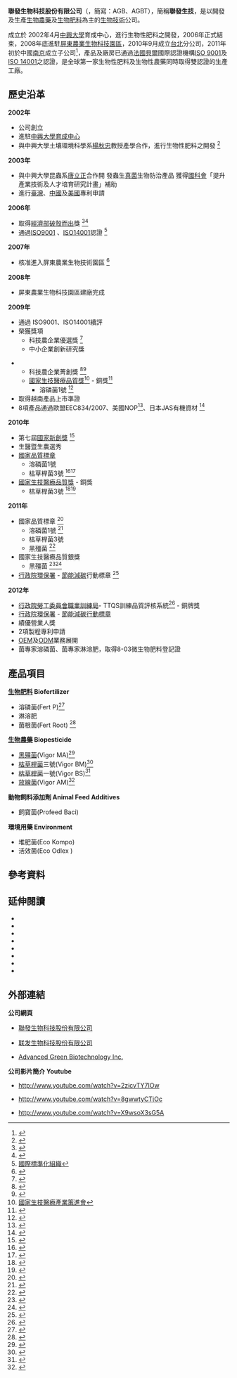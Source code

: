 {{citation style|time=2013-06-23T17:05:38+00:00}}
{{copyedit|time=2013-06-23T17:05:38+00:00}}
{{Infobox_Company
| company_name   = <font color=green >聯發生物科技股份有限公司 </font>
|company_name_en = Advanced Green Biotechnology Inc.
| company_logo   =
| company_type   =  [[非上市公司|非上市公司]]
| local_code_name = TW
| local_code = 13077754
| market_information = 
| company_slogan = 專業生產、穩定品質 <br/> 永續環境、顯著效果
| founder = 劉豐治
| chairman = 劉健誼
| foundation     = 2002年
| location       = {{ROC}}[[臺灣|臺灣]]<br/>[[屏東縣|屏東縣]][[長治鄉|長治鄉]]德和村農環路9號
| zip_code       = 908
| telephone_no   = +886-8-7627-111
| key_people     =
| num_employees  =
| industry       =  [[生物科技|生物科技]]
| products       =  微[[生物農藥|生物農藥]]、微[[生物肥料|生物肥料]]相關產品
| capital        =
| revenue        =
| subsid         =
| homepage       = [http://www.agbt.com.tw http://www.agbt.com.tw]
| footnotes      =
}}

'''聯發生物科技股份有限公司'''（{{lang-en|'''Advanced Green Biotechnology''' Inc.}}，簡寫：AGB、AGBT），簡稱'''聯發生技'''，是以開發及生產[[生物農藥|生物農藥]]及[[生物肥料|生物肥料]]為主的[[生物技術|生物技術]]公司。

成立於 2002年4月[[中興大學|中興大學]]育成中心，進行生物性肥料之開發，2006年正式結束，2008年底進駐[[屏東農業生物科技園區|屏東農業生物科技園區]]，2010年9月成立[[台北|台北]]分公司，2011年初於中國[[南京|南京]]成立子公司<ref>{{cite news |language = 中文 | author = 顏瑞田  | url = http://tw.news.yahoo.com/%E8%81%AF%E7%99%BC%E7%94%9F%E6%8A%80%E7%A0%B815%E5%84%84-%E5%8D%97%E4%BA%AC%E8%A8%AD%E5%BB%A0-20110221-112635-328.html | title = 聯發生技砸15億 南京設廠 | publisher = 中時電子報  | date = 2011年2月22日 上午3:26 }}</ref>，產品及廠房已通過[[法國貝爾|法國貝爾]]國際認證機構[[ISO_9001|ISO 9001]]及[[ISO_14001|ISO 14001]]之認證，是全球第一家生物性肥料及生物性農藥同時取得雙認證的生產工廠。

== 歷史沿革 ==
'''2002年'''
*公司創立
*進駐[[中興大學|中興大學]][[育成中心|育成中心]]
*與中興大學土壤環境科學系[[楊秋忠|楊秋忠]]教授產學合作，進行生物性肥料之開發 <ref>{{cite news |language = 中文 | author = 顏瑞田  | url = http://www.nchu.edu.tw/news-detail.php?id=3911 | title = 聯發生物科技董事長劉健誼 轉入農業生技 | publisher = 工商時報 A17/地方要聞  | date =  2010-07-27 }}</ref>

'''2003年'''
*與中興大學昆蟲系[[唐立正|唐立正]]合作開 發蟲生[[真菌|真菌]]生物防治產品 獲得[[國科會|國科會]]「提升產業技術及人才培育研究計畫」補助
*進行[[臺灣|臺灣]]、[[中國|中國]]及[[美國|美國]]專利申請

'''2006年'''
*取得[[中華民國經濟部|經濟部]][[破殼而出|破殼而出]]獎 <ref>{{Cite web |url= http://book.moeasmea.gov.tw/book/doc_detail.jsp?pub_SerialNo=2008A00898&click=2008A00898# |title= 2006破殼而出 |author= 洪鉛財、徐木蘭、陳振遠、曾柔鶯、簡士超 |date= 2006年10月 |publisher= 經濟部中小企業處 |language= 中文 |accessdate= 2013-06-14 |archive-date= 2016-03-05 |archive-url= https://web.archive.org/web/20160305072108/http://book.moeasmea.gov.tw/book/doc_detail.jsp?pub_SerialNo=2008A00898&click=2008A00898 |dead-url= no }}</ref><ref>{{cite news |language = 中文 | author = 宋健生  | url = http://pro.udnjob.com/mag2/it/printpage.jsp?f_ART_ID=27358 | title = 聯發生技 打進國際 | publisher = 經濟日報  | date = 2006-09-25 }}</ref>
*通過[[ISO9001|ISO9001]] 、[[ISO14001|ISO14001]]認證 <ref>[[國際標準化組織|國際標準化組織]]</ref>

'''2007年'''
*核准進入屏東農業生物技術園區 <ref>{{Cite web |url=http://www.pabp.gov.tw/ |title=屏東農業生物科技園區 (PABP) |accessdate=2013-06-17 |archive-date=2013-06-12 |archive-url=https://web.archive.org/web/20130612021820/http://www.pabp.gov.tw/ |dead-url=yes }}</ref>

'''2008年'''
*屏東農業生物科技園區建廠完成

'''2009年'''
*通過 ISO9001、ISO14001續評
*榮獲獎項
**科技農企業優選獎 <ref>{{Cite web  |url=  http://www.biotaiwan.org.tw/download/structure4/hsu/200907-2.pdf  |title=  2009農業技術交易展暨科技農企業徵選頒獎典禮  |author=  許嘉伊  |date=  2006年10月  |publisher=  農業生技產業季刊  |language=  中文  |quote=  生物科技產業研究中心  |accessdate=  2013-06-14  |archive-date=  2013-10-10  |archive-url=  https://web.archive.org/web/20131010015451/http://www.biotaiwan.org.tw/download/structure4/hsu/200907-2.pdf  |dead-url=  no  }}</ref>
**中小企業創新研究獎 <ref> {{Cite web |url=  http://www.biotaiwan.org.tw/download/structure4/%E9%99%B3%E6%94%BF%E5%BF%BB/%E5%B0%88%E8%A8%AA%20%E8%81%AF%E7%99%BC%E7%94%9F%E6%8A%80%E5%85%AC%E5%8F%B8(200712).pdf  |title=  生物性肥料與農藥 第十二期  |author= 陳政忻 |date=2007年 |publisher= 農業生技產業季刊 |language= 中文  |quote= 生物科技產業研究中心}}
</ref>
**科技農企業菁創獎 <ref>{{Cite web |url= http://www.coa.gov.tw/show_news.php?cat=show_news&serial=coa_diamond_20091116191458 |title= 第一屆科技農企業菁創獎得主揭曉 |date= 2009年11月16日 |publisher= 農業新聞 |language= 中文 }}{{Dead link|date=2020年4月 |bot=InternetArchiveBot |fix-attempted=yes }}</ref><ref>{{cite news |language = 中文 | author = 林秀麗  | url = http://www.epochtimes.com.tw/9/11/17/126334.htm%E9%A6%96%E5%B1%86%E7%A7%91%E6%8A%80%E8%BE%B2%E4%BC%81%E6%A5%AD%E8%8F%81%E5%89%B5%E7%8D%8E%E9%A0%92%E7%8D%8E | title = 首屆科技農企業菁創獎頒獎 | publisher = 台灣大紀元時報  | date = 2009-11-17 }}</ref>
**[[國家生技醫療品質獎|國家生技醫療品質獎]]<ref>[[國家生技醫療產業策進會|國家生技醫療產業策進會]]</ref> - 銅獎<ref>{{cite news | language = 中文 | author = 張雅芳 | url = http://www.agbt.com.tw/new/newspaper/news_091222.jpg | title = 生策會國家生技醫療品質獎 今日頒獎 | publisher = 工商時報 A20 生技醫療專輯 | date = 2009-12-22 | accessdate = 2013-06-25 | archive-date = 2016-03-05 | archive-url = https://web.archive.org/web/20160305055125/http://www.agbt.com.tw/new/newspaper/news_091222.jpg | dead-url = no }}</ref>
***溶磷菌1號 <ref>{{Cite web |url= http://www.snq.org.tw/chinese/02_products/02_detail.php?pdid=766 |title= 國家生技醫療品質銅獎 － 溶磷菌1號 |date= 2009年 |publisher= SNQ國家品質標章 |language= 中文 |accessdate= 2013-06-14 |archive-date= 2016-03-04 |archive-url= https://web.archive.org/web/20160304072237/http://www.snq.org.tw/chinese/02_products/02_detail.php?pdid=766 |dead-url= no }}</ref>
*取得越南產品上市準證
*8項產品通過歐盟EEC834/2007、美國NOP<ref>{{Cite web |url= http://en.wikipedia.org/wiki/National_Organic_Program |title= Wikipedia － National Organic Program |language= en |accessdate= 2013-06-19 |archive-date= 2013-06-21 |archive-url= https://web.archive.org/web/20130621112753/http://en.wikipedia.org/wiki/National_Organic_Program |dead-url= no }}</ref>、日本JAS有機資材 <ref>{{cite news |language = 中文 | author = 王儒哲  | url = http://www.agbt.com.tw/new/newspaper/news_10072401.jpg | title = 聯發生技通過歐盟、美國、日本有機資材認證標準 | publisher = 中國時報 B4  | date = 2010-07-24 }}</ref>

'''2010年'''
*第七屆[[國家新創獎|國家新創獎]] <ref>{{Cite web |url= http://innoaward.ibmi.org.tw/AwardDetail.php?REFDOCTYPID=0ln68oov17xgta8n&REFDOCID=0lw6m64bqzqp5yvi&ParentID=0lxiz2pww1yzb1oy |title= 國家新創獎－第七屆 |date= 2010年 |publisher= 國家生技醫療產業策進會 |language= 中文 |accessdate= 2013-06-14 |archive-date= 2016-03-04 |archive-url= https://web.archive.org/web/20160304054920/http://innoaward.ibmi.org.tw/AwardDetail.php?REFDOCTYPID=0ln68oov17xgta8n&REFDOCID=0lw6m64bqzqp5yvi&ParentID=0lxiz2pww1yzb1oy |dead-url= no }}</ref>
*生醫暨生農選秀
*[[國家品質標章|國家品質標章]] 
**溶磷菌1號
**枯草桿菌3號  <ref>{{Cite web |url= http://www.snq.org.tw/chinese/02_products/02_detail.php?pdid=1145 |title= SNQ國家品質標章 - 枯草桿菌3號 |date= 2010年 |language= 中文 |quote= 國品字號：A00657 |accessdate= 2013-06-14 |archive-date= 2013-07-22 |archive-url= https://web.archive.org/web/20130722183641/http://www.snq.org.tw/chinese/02_products/02_detail.php?pdid=1145 |dead-url= no }}</ref><ref>{{cite news | language = 中文 | author = 鄭芝珊 | url = http://edn.udn.com/article/view.jsp?aid=350989&cid=13 | title = 耕耘安全無毒糧食的聯發生技 枯草桿菌三號 獲SNQ國家品質標章肯定 | publisher = 經濟日報 | date = 2010-12-24 }}{{Dead link|date=2019年11月 |bot=InternetArchiveBot |fix-attempted=yes }}</ref>
*[[國家生技醫療品質獎|國家生技醫療品質獎]] - 銅獎
**枯草桿菌3號 <ref>{{Cite web |url= http://www.snq.org.tw/chinese/02_products/02_detail.php?pdid=1145 |title= 國家生技醫療品質銅獎 － 枯草桿菌3號 |date= 2010年 |publisher= SNQ國家品質標章 |language= 中文 |accessdate= 2013-06-14 |archive-date= 2013-07-22 |archive-url= https://web.archive.org/web/20130722183641/http://www.snq.org.tw/chinese/02_products/02_detail.php?pdid=1145 |dead-url= no }}</ref><ref>{{cite news | language = 中文 | author = 鄭芝珊 | url = http://edn.udn.com/news/view.jsp?aid=351737&cid=47 | title = 聯發生技獲「2010 國家生技醫療品質獎生物科技類農業生技組銅獎」肯定 | publisher = 經濟日報 | date = 2010-12-28 | access-date = 2013-06-25 | archive-url = https://web.archive.org/web/20160304125843/http://edn.udn.com/news/view.jsp?aid=351737&cid=47 | archive-date = 2016-03-04 | dead-url = yes }}</ref>

'''2011年'''
*國家品質標章 <ref>{{cite news | language = 中文 | url = http://www.agbt.com.tw/new/newspaper/news_11122801.jpg | title = 2011 SNQ國家品質標章獲選名單 | publisher = 經濟日報 | date = 2011-12-28 | accessdate = 2013-06-25 | archive-date = 2016-03-05 | archive-url = https://web.archive.org/web/20160305054505/http://www.agbt.com.tw/new/newspaper/news_11122801.jpg | dead-url = no }}</ref>
**溶磷菌1號  <ref>{{Cite web |url= http://www.snq.org.tw/chinese/02_products/02_detail.php?pdid=766 |title= SNQ國家品質標章 - 溶磷菌1號 |date= 2011年 |language= 中文 |quote= 國品字號：A00520 |accessdate= 2013-06-14 |archive-date= 2016-03-04 |archive-url= https://web.archive.org/web/20160304072237/http://www.snq.org.tw/chinese/02_products/02_detail.php?pdid=766 |dead-url= no }}</ref>
**枯草桿菌3號 
**黑殭菌 <ref>{{Cite web |url= http://www.snq.org.tw/chinese/02_products/02_detail.php?pdid=1333 |title= SNQ國家品質標章 - 黑殭菌 |date= 2011年 |language= 中文 |quote= 國品字號：A00776 |accessdate= 2013-06-14 |archive-date= 2012-10-22 |archive-url= https://web.archive.org/web/20121022195333/http://www.snq.org.tw/chinese/02_products/02_detail.php?pdid=1333 |dead-url= no }}</ref>
*國家生技醫療品質銀獎
**黑殭菌 <ref>{{Cite web |url= http://www.snq.org.tw/chinese/02_products/02_detail.php?pdid=1333 |title= 國家生技醫療品質銀獎 － 黑殭菌 |date= 2011年 |publisher= SNQ國家品質標章 |language= 中文 |accessdate= 2013-06-14 |archive-date= 2012-10-22 |archive-url= https://web.archive.org/web/20121022195333/http://www.snq.org.tw/chinese/02_products/02_detail.php?pdid=1333 |dead-url= no }}</ref><ref>{{cite news | language = 中文 | author = 鄭芝珊 | url = http://edn.udn.com/news/view.jsp?aid=466547&cid=47 | title = 聯發生技再度蟬聯國家品質標章 黑疆菌奪下生物科技類／農藥生技組銀獎的榮耀 | publisher = 經濟日報 | date = 2011-12-23 }}{{Dead link|date=2019年11月 |bot=InternetArchiveBot |fix-attempted=yes }}</ref>
*[[行政院環保署|行政院環保署]] - [[節能減碳|節能減碳]]行動標章 <ref>{{Cite web |url=  http://ecolife.tenki.tw/apply_ex4/achievement.html |title=  節能減碳行動標章認證 |publisher=  行政院環保署 |language=  中文 |accessdate=  2013-06-14 |archive-date=  2013-07-20 |archive-url=  https://web.archive.org/web/20130720235306/http://ecolife.tenki.tw/apply_ex4/achievement.html |dead-url=  no }}</ref>

'''2012年'''
*[[行政院勞工委員會|行政院勞工委員會]][[職業訓練局|職業訓練局]]- TTQS訓練品質評核系統<ref>{{Cite web |url=http://ttqs.evta.gov.tw/ |title=行政院勞委會職訓局TTQS(Taiwan TrainQuali System) |accessdate=2013-06-14 |archive-date=2013-06-02 |archive-url=https://web.archive.org/web/20130602193313/http://ttqs.evta.gov.tw/ |dead-url=yes }}</ref> - 銅牌獎 
*[[行政院環保署|行政院環保署]] - [[節能減碳行動標章|節能減碳行動標章]] 
*績優營業人獎
*2項製程專利申請
*[[OEM|OEM]]及[[ODM|ODM]]業務展開
*菌專家溶磷菌、菌專家淋溶肥，取得8-03微生物肥料登記證

== 產品項目 ==
''' [[生物肥料|生物肥料]] Biofertilizer '''
* 溶磷菌(Fert P)<ref>{{Cite web |url= http://en.wikipedia.org/wiki/Bacillus_safensis |title= Wikipedia － Bacillus safensis |language= en |accessdate= 2013-06-17 |archive-date= 2012-08-15 |archive-url= https://web.archive.org/web/20120815051651/http://en.wikipedia.org/wiki/Bacillus_safensis |dead-url= no }}</ref>
* 淋溶肥
* 菌根菌(Fert  Root) <ref>{{Cite web |url= http://en.wikipedia.org/wiki/Arbuscular_mycorrhiza |title= Wikipedia －  Arbuscular mycorrhiza |language= en |accessdate= 2013-06-17 |archive-date= 2013-04-28 |archive-url= https://web.archive.org/web/20130428062321/http://en.wikipedia.org/wiki/Arbuscular_mycorrhiza |dead-url= no }}</ref>

'''[[生物農藥|生物農藥]] Biopesticide'''
* [[黑殭菌|黑殭菌]](Vigor MA)<ref>{{Cite web |url= http://en.wikipedia.org/wiki/Metarhizium_anisopliae |title= Wikipedia － Metarhizium anisopliae |language= en |accessdate= 2013-06-14 |archive-date= 2013-05-13 |archive-url= https://web.archive.org/web/20130513022410/http://en.wikipedia.org/wiki/Metarhizium_anisopliae |dead-url= no }}</ref>
* [[枯草桿菌|枯草桿菌]]三號(Vigor BM)<ref>{{Cite web |url= http://en.wikipedia.org/wiki/Bacillus_mycoides |title= Wikipedia － Bacillus mycoides |language= en |accessdate= 2013-06-17 |archive-date= 2012-08-04 |archive-url= https://web.archive.org/web/20120804045327/http://en.wikipedia.org/wiki/Bacillus_mycoides |dead-url= no }}</ref>
* [[枯草桿菌|枯草桿菌]]一號(Vigor BS)<ref>{{Cite web |url= http://en.wikipedia.org/wiki/Bacillus_subtilis |title= Wikipedia － Bacillus subtilis |language= en |accessdate= 2013-06-14 |archive-date= 2013-06-01 |archive-url= https://web.archive.org/web/20130601104957/http://en.wikipedia.org/wiki/Bacillus_subtilis |dead-url= no }}</ref>
* [[放線菌|放線菌]](Vigor AM)<ref>{{Cite web |url= http://en.wikipedia.org/wiki/Actinobacteria |title= Wikipedia － Actinobacteria |language= en |accessdate= 2013-06-14 |archive-date= 2013-04-27 |archive-url= https://web.archive.org/web/20130427134907/http://en.wikipedia.org/wiki/Actinobacteria |dead-url= no }}</ref>

'''動物飼料添加劑 Animal Feed Additives'''
* 飼寶菌(Profeed Baci)

'''環境用藥 Environment'''
* 堆肥菌(Eco Kompo)
* 活效菌(Eco Odlex )

== 參考資料 ==
{{reflist}}

==延伸閱讀==
*{{Cite web|url=http://tdares.coa.gov.tw/files/tdares_monthly/tdares_chiuly_20120322144826/TC05-151-04.pdf|title=農業生技產業資訊網 - 溶磷菌之特性及應用|author=陳玟瑾|language=中文|quote=臺中區農業改良場}}{{dead link|date=2018年4月 |bot=InternetArchiveBot |fix-attempted=yes }}
*{{Cite web |url= http://agbio.coa.gov.tw/image_doc/08%E6%BA%B6%E7%A3%B7%E5%BE%AE%E7%94%9F%E7%89%A9%E8%82%A5%E6%96%99%E4%B9%8B%E7%89%B9%E6%80%A7%E5%8F%8A%E6%95%88%E7%9B%8A.pdf |title= 溶磷微生物肥料之特性及效益 |author= 楊秋忠、沈佛亭 |date= 2008年 |publisher= 農業生技產業季刊 |language= 中文 |quote= AGBIO - 農業生技產業資訊網 |accessdate= 2013-06-14 |archiveurl= https://web.archive.org/web/20141222140907/http://agbio.coa.gov.tw/image_doc/08%E6%BA%B6%E7%A3%B7%E5%BE%AE%E7%94%9F%E7%89%A9%E8%82%A5%E6%96%99%E4%B9%8B%E7%89%B9%E6%80%A7%E5%8F%8A%E6%95%88%E7%9B%8A.pdf |archivedate= 2014-12-22 |deadurl= yes }}
*{{Cite web |url= http://agbio.coa.gov.tw/image_doc/a4-%E8%81%AF%E7%99%BC23-27.pdf |title= 生技小尖兵 開創新天地－專訪聯發生物科技股份有限公司(生物性肥料) |author= 陳政忻 |date= 2005年 |publisher= 第四期／農業生技產業季刊 |language= 中文 |quote= AGBIO - 農業生技產業資訊網 |accessdate= 2013-06-18 |archiveurl= https://web.archive.org/web/20160310003921/http://agbio.coa.gov.tw/image_doc/a4-%E8%81%AF%E7%99%BC23-27.pdf |archivedate= 2016-03-10 |deadurl= yes }}
*{{Cite web |url= http://agbio.coa.gov.tw/image_doc/12%E8%81%AF%E7%99%BC%E7%94%9F%E7%89%A9%E7%A7%91%E6%8A%80%E8%BE%B2%E7%A7%91%E6%96%B0%E5%BB%A0%E8%90%BD%E6%88%90%E6%8E%A1%E8%A8%AA%E5%A0%B1%E5%B0%8E.pdf |title= 聯發生物科技農科新廠落成採訪報導 |author= 陳葦芋 |date= 2008年 |publisher= 農業生技產業季刊 |language= 中文 |quote= AGBIO - 農業生技產業資訊網 }}{{Dead link|date=2018年7月 |bot=InternetArchiveBot |fix-attempted=yes }}
* {{Cite web|url=http://www.tactri.gov.tw/htdocs/news/news-16.pdf|title=第16期農業藥物毒物試驗所月刊 －本土黑殭菌生物性殺蟲劑技術授權|author=李貽華|date=2009年8月|publisher=行政院農業委員會農業藥物毒物試驗所|language=中文|quote=農業藥物毒物試驗所|deadurl=yes|archiveurl=https://web.archive.org/web/20131023030321/http://www.tactri.gov.tw/htdocs/news/news-16.pdf|archivedate=2013-10-23}}
* {{Cite web|url=http://library.meiho.edu.tw/handle/987654321/1658|title=黑殭菌之量產及其活性指標技術建立|author=劉上賓|date=2012-06-27|language=中文|quote=美和科技大學}}{{dead link|date=2018年4月 |bot=InternetArchiveBot |fix-attempted=yes }}
*{{cite news | language = 中文 | author = 吳青常 | url = http://140.120.200.173/soil62/%B8g%C0%D9%A4%E9%B3%F81000112.jpg | title = 微生物菌發酵技術 馬總統肯定 | publisher = 經濟日報 A15 | date = 2011年1月12日 | quote = 中興大學 - 楊秋忠教授 }}{{Dead link|date=2018年7月 |bot=InternetArchiveBot |fix-attempted=yes }}
*{{cite news |language = 中文 | author = 謝梅芬 | url = http://mag.udn.com/mag/happylife/storypage.jsp?f_ART_ID=422507 | title = 試用生物農藥 最頭痛的蚜蟲也掰 | publisher = 聯合報  | date = 2012-11-06 }}

== 外部連結 ==
'''公司網頁'''
*  {{zh-tw}} [http://www.agbt.com.tw 聯發生物科技股份有限公司] {{Wayback|url=http://www.agbt.com.tw/ |date=20130430153532 }}
*  {{zh-cn}} [http://www.agbt.com.tw/CN/ 联发生物科技股份有限公司] {{Wayback|url=http://www.agbt.com.tw/CN/ |date=20160305063156 }}
*  {{en}} [http://www.agbt.com.tw/EN/ Advanced Green Biotechnology Inc.] {{Wayback|url=http://www.agbt.com.tw/EN/ |date=20130103085007 }}

''' 公司影片簡介 Youtube'''
*  {{zh-tw}} [http://www.youtube.com/watch?v=2zicvTY7IOw http://www.youtube.com/watch?v=2zicvTY7IOw] {{Wayback|url=http://www.youtube.com/watch?v=2zicvTY7IOw |date=20161014115347 }}
*  {{zh-cn}} [http://www.youtube.com/watch?v=8gwwtyCTjOc http://www.youtube.com/watch?v=8gwwtyCTjOc]
*  {{en}} [http://www.youtube.com/watch?v=X9wsoX3sG5A http://www.youtube.com/watch?v=X9wsoX3sG5A] {{Wayback|url=http://www.youtube.com/watch?v=X9wsoX3sG5A |date=20140428155030 }}